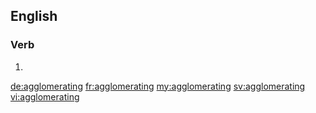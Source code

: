 ==English==

===Verb===
{{head|en}}

# {{present participle of|agglomerate}}

[[de:agglomerating]]
[[fr:agglomerating]]
[[my:agglomerating]]
[[sv:agglomerating]]
[[vi:agglomerating]]